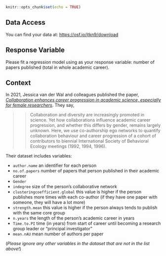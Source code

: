 

```r
knitr::opts_chunk$set(echo = TRUE)
```

## Data Access

You can find your data at: <https://osf.io/jtkn9/download>

## Response Variable

Please fit a regression model using as your response variable: number of papers published (total in whole academic career).

## Context

In 2021, Jessica van der Wal and colleagues published the paper, [*Collaboration enhances career progression in academic science, especially for female researchers*](https://royalsocietypublishing.org/doi/10.1098/rspb.2021.0219). They say,

>> Collaboration and diversity are increasingly promoted in science. Yet how collaborations influence academic career progression, and whether this differs by gender, remains largely unknown. Here, we use co-authorship ego networks to quantify collaboration behaviour and career progression of a cohort of contributors to biennial International Society of Behavioral Ecology meetings (1992, 1994, 1996).

Their dataset includes variables:

- `author.name` an identifier for each person
- `no.of.papers` number of papers that person published in their academic career
- `Gender` 
- `indegree` size of the person's collaborative network
- `clusteringcoefficient.global` this value is higher if the person publishes more times with each co-author (if they have one paper with someone, they will have a lot more)
- `strength.mean` this value is higher if the person always tends to publish with the same core group
- `n.years` the length of the person's academic career in years
- `Time.to.PI` time (in years) from start of career until becoming a research group leader or "principal investigator"
- `mean.nAU` mean number of authors per paper 

(*Please ignore any other variables in the dataset that are not in the list above!*)



<!-- ## Notes -->
